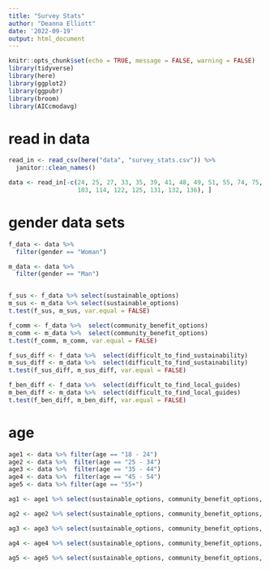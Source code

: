 ```yaml
---
title: "Survey Stats"
author: "Deanna Elliott"
date: '2022-09-19'
output: html_document
---
```


```r
knitr::opts_chunk$set(echo = TRUE, message = FALSE, warning = FALSE)
library(tidyverse)
library(here)
library(ggplot2)
library(ggpubr)
library(broom)
library(AICcmodavg)
```

# read in data

```r

read_in <- read_csv(here("data", "survey_stats.csv")) %>% 
  janitor::clean_names()

data <- read_in[-c(24, 25, 27, 33, 35, 39, 41, 48, 49, 51, 55, 74, 75, 80, 95, 97, 
                   103, 114, 122, 125, 131, 132, 136), ] 

```

# gender data sets

```r

f_data <- data %>% 
  filter(gender == "Woman")

m_data <- data %>% 
  filter(gender == "Man")


f_sus <- f_data %>% select(sustainable_options)
m_sus <- m_data %>% select(sustainable_options)
t.test(f_sus, m_sus, var.equal = FALSE)

f_comm <- f_data %>%  select(community_benefit_options)
m_comm <- m_data %>%  select(community_benefit_options)
t.test(f_comm, m_comm, var.equal = FALSE)

f_sus_diff <- f_data %>%  select(difficult_to_find_sustainability)
m_sus_diff <- m_data %>%  select(difficult_to_find_sustainability)
t.test(f_sus_diff, m_sus_diff, var.equal = FALSE)

f_ben_diff <- f_data %>%  select(difficult_to_find_local_guides)
m_ben_diff <- m_data %>%  select(difficult_to_find_local_guides)
t.test(f_ben_diff, m_ben_diff, var.equal = FALSE)
```


# age

```r

age1 <- data %>% filter(age == "18 - 24") 
age2 <- data %>%  filter(age == "25 - 34")
age3 <- data %>%  filter(age == "35 - 44")
age4 <- data %>%  filter(age == "45 - 54")
age5 <- data %>% filter(age == "55+")

ag1 <- age1 %>% select(sustainable_options, community_benefit_options, difficult_to_find_sustainability, difficult_to_find_local_guides)

ag2 <- age2 %>% select(sustainable_options, community_benefit_options, difficult_to_find_sustainability, difficult_to_find_local_guides)

ag3 <- age3 %>% select(sustainable_options, community_benefit_options, difficult_to_find_sustainability, difficult_to_find_local_guides)

ag4 <- age4 %>% select(sustainable_options, community_benefit_options, difficult_to_find_sustainability, difficult_to_find_local_guides)

ag5 <- age5 %>% select(sustainable_options, community_benefit_options, difficult_to_find_sustainability, difficult_to_find_local_guides)

```







